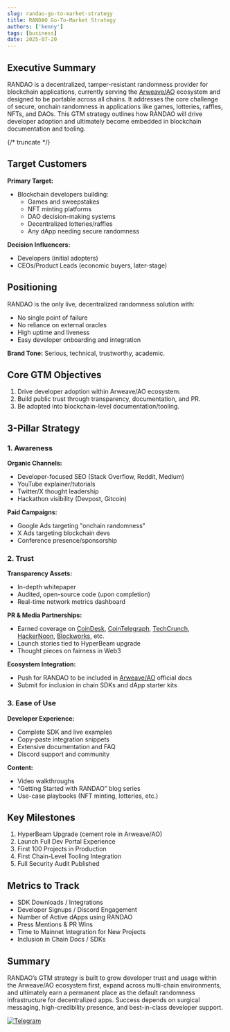 ```yaml
---
slug: randao-go-to-market-strategy
title: RANDAO Go-To-Market Strategy 
authors: ['kenny']
tags: [business]
date: 2025-07-20
---
```



## Executive Summary

RANDAO is a decentralized, tamper-resistant randomness provider for blockchain applications, currently serving the <a href={AO.twitter} target="_blank">Arweave/AO</a> ecosystem and designed to be portable across all chains. It addresses the core challenge of secure, onchain randomness in applications like games, lotteries, raffles, NFTs, and DAOs. This GTM strategy outlines how RANDAO will drive developer adoption and ultimately become embedded in blockchain documentation and tooling.

{/* truncate */}

## Target Customers

**Primary Target:**
- Blockchain developers building:
  - Games and sweepstakes
  - NFT minting platforms
  - DAO decision-making systems
  - Decentralized lotteries/raffles
  - Any dApp needing secure randomness

**Decision Influencers:**
- Developers (initial adopters)
- CEOs/Product Leads (economic buyers, later-stage)

## Positioning

RANDAO is the only live, decentralized randomness solution with:

- No single point of failure
- No reliance on external oracles
- High uptime and liveness
- Easy developer onboarding and integration

**Brand Tone:** Serious, technical, trustworthy, academic.

## Core GTM Objectives

1. Drive developer adoption within Arweave/AO ecosystem.
2. Build public trust through transparency, documentation, and PR.
3. Be adopted into blockchain-level documentation/tooling.

## 3-Pillar Strategy

### 1. Awareness

**Organic Channels:**
- Developer-focused SEO (Stack Overflow, Reddit, Medium)
- YouTube explainer/tutorials
- Twitter/X thought leadership
- Hackathon visibility (Devpost, Gitcoin)

**Paid Campaigns:**
- Google Ads targeting \"onchain randomness\"
- X Ads targeting blockchain devs
- Conference presence/sponsorship

### 2. Trust

**Transparency Assets:**
- In-depth whitepaper
- Audited, open-source code (upon completion)
- Real-time network metrics dashboard

**PR & Media Partnerships:**
- Earned coverage on [CoinDesk](https://www.coindesk.com/), [CoinTelegraph](https://cointelegraph.com/), [TechCrunch](https://techcrunch.com/), [HackerNoon](https://hackernoon.com/), [Blockworks](https://blockworks.co/), etc.
- Launch stories tied to HyperBeam upgrade
- Thought pieces on fairness in Web3

**Ecosystem Integration:**
- Push for RANDAO to be included in <a href={AO.twitter} target="_blank">Arweave/AO</a> official docs
- Submit for inclusion in chain SDKs and dApp starter kits

### 3. Ease of Use

**Developer Experience:**
- Complete SDK and live examples
- Copy-paste integration snippets
- Extensive documentation and FAQ
- Discord support and community

**Content:**
- Video walkthroughs
- “Getting Started with RANDAO” blog series
- Use-case playbooks (NFT minting, lotteries, etc.)

## Key Milestones

1. HyperBeam Upgrade (cement role in Arweave/AO)
2. Launch Full Dev Portal Experience
3. First 100 Projects in Production
4. First Chain-Level Tooling Integration
5. Full Security Audit Published

## Metrics to Track

- SDK Downloads / Integrations
- Developer Signups / Discord Engagement
- Number of Active dApps using RANDAO
- Press Mentions & PR Wins
- Time to Mainnet Integration for New Projects
- Inclusion in Chain Docs / SDKs

## Summary

RANDAO’s GTM strategy is built to grow developer trust and usage within the Arweave/AO ecosystem first, expand across multi-chain environments, and ultimately earn a permanent place as the default randomness infrastructure for decentralized apps. Success depends on surgical messaging, high-credibility presence, and best-in-class developer support.

<a href={RANDAO.telegram} target="_blank"><img alt="Telegram" src="https://img.shields.io/badge/Telegram-Join-333333?style=flat&logo=telegram"/></a>

